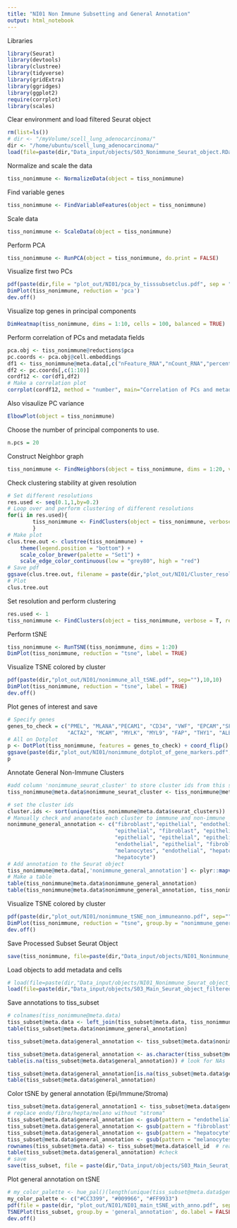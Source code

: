 ```yaml
---
title: "NI01 Non Immune Subsetting and General Annotation"
output: html_notebook
---
```


Libraries
```r
library(Seurat)
library(devtools)
library(clustree)
library(tidyverse)
library(gridExtra)
library(ggridges)
library(ggplot2)
require(corrplot)
library(scales)
```

Clear environment and load filtered Seurat object 
```r
rm(list=ls())
# dir <- "/myVolume/scell_lung_adenocarcinoma/"
dir <- "/home/ubuntu/scell_lung_adenocarcinoma/"
load(file=paste(dir,"Data_input/objects/S03_Nonimmune_Seurat_object.RData", sep=""))
```

Normalize and scale the data
```r
tiss_nonimmune <- NormalizeData(object = tiss_nonimmune)
```

Find variable genes
```r
tiss_nonimmune <- FindVariableFeatures(object = tiss_nonimmune)
```

Scale data
```r
tiss_nonimmune <- ScaleData(object = tiss_nonimmune)
```

Perform PCA
```r
tiss_nonimmune <- RunPCA(object = tiss_nonimmune, do.print = FALSE)
```

Visualize first two PCs
```r
pdf(paste(dir,file = "plot_out/NI01/pca_by_tisssubsetclus.pdf", sep = ""))
DimPlot(tiss_nonimmune, reduction = 'pca')
dev.off()
```

Visualize top genes in principal components
```r
DimHeatmap(tiss_nonimmune, dims = 1:10, cells = 100, balanced = TRUE)
```

Perform correlation of PCs and metadata fields
```r
pca.obj <- tiss_nonimmune@reductions$pca
pc.coords <- pca.obj@cell.embeddings
df1 <- tiss_nonimmune@meta.data[,c("nFeature_RNA","nCount_RNA","percent.ribo")]
df2 <- pc.coords[,c(1:10)]
cordf12 <- cor(df1,df2)
# Make a correlation plot
corrplot(cordf12, method = "number", main="Correlation of PCs and metadata")
```

Also visaulize PC variance
```r
ElbowPlot(object = tiss_nonimmune)
```

Choose the number of principal components to use.

```r
n.pcs = 20
```

Construct Neighbor graph 
```r
tiss_nonimmune <- FindNeighbors(object = tiss_nonimmune, dims = 1:20, verbose = T)
```

Check clustering stability at given resolution 
```r
# Set different resolutions 
res.used <- seq(0.1,1,by=0.2)
# Loop over and perform clustering of different resolutions 
for(i in res.used){
        tiss_nonimmune <- FindClusters(object = tiss_nonimmune, verbose = T, resolution = res.used)
        }
# Make plot 
clus.tree.out <- clustree(tiss_nonimmune) +
    theme(legend.position = "bottom") + 
    scale_color_brewer(palette = "Set1") +
    scale_edge_color_continuous(low = "grey80", high = "red")
# Save pdf 
ggsave(clus.tree.out, filename = paste(dir,"plot_out/NI01/Cluster_resolutions_clustree_output.pdf", sep=""), width = 15, height = 15)
# Plot 
clus.tree.out
```

Set resolution and perform clustering
```r
res.used <- 1
tiss_nonimmune <- FindClusters(object = tiss_nonimmune, verbose = T, resolution = res.used)
```

Perform  tSNE
```r
tiss_nonimmune <- RunTSNE(tiss_nonimmune, dims = 1:20)
DimPlot(tiss_nonimmune, reduction = "tsne", label = TRUE)
```

Visualize TSNE colored by cluster
```r
pdf(paste(dir,"plot_out/NI01/nonimmune_all_tSNE.pdf", sep=""),10,10)
DimPlot(tiss_nonimmune, reduction = "tsne", label = TRUE)
dev.off()
```

Plot genes of interest and save 
```r
# Specify genes  
genes_to_check = c("PMEL", "MLANA","PECAM1", "CD34", "VWF", "EPCAM","SFN", "KRT19",
                   "ACTA2", "MCAM", "MYLK", "MYL9", "FAP", "THY1", "ALB")
# All on Dotplot 
p <- DotPlot(tiss_nonimmune, features = genes_to_check) + coord_flip()
ggsave(paste(dir,"plot_out/NI01/nonimmune_dotplot_of_gene_markers.pdf", sep=""), p, width = 10, height = 10)
p

```

Annotate General Non-Immune Clusters
```r
#add column 'nonimmune_seurat_cluster' to store cluster ids from this step. 
tiss_nonimmune@meta.data$nonimmune_seurat_cluster <- tiss_nonimmune@meta.data$seurat_clusters

# set the cluster ids
cluster.ids <- sort(unique(tiss_nonimmune@meta.data$seurat_clusters))
# Manually check and ananotate each cluster to immmune and non-immune   
nonimmune_general_annotation <- c("fibroblast","epithelial", "endothelial", "epithelial", "epithelial", "fibroblast", 
                                  "epithelial", "fibroblast", "epithelial", "epithelial", "fibroblast", 
                                  "epithelial", "epithelial", "epithelial", "epithelial", "fibroblast", 
                                  "endothelial", "epithelial", "fibroblast", "epithelial", "epithelial", 
                                  "melanocytes", "endothelial", "hepatocyte", "epithelial", "epithelial",
                                  "hepatocyte")
# Add annotation to the Seurat object
tiss_nonimmune@meta.data[,'nonimmune_general_annotation'] <- plyr::mapvalues(x = tiss_nonimmune@meta.data$seurat_clusters, from = cluster.ids, to = nonimmune_general_annotation)
# Make a table 
table(tiss_nonimmune@meta.data$nonimmune_general_annotation)
table(tiss_nonimmune@meta.data$nonimmune_general_annotation, tiss_nonimmune@meta.data$seurat_clusters)
```

Visualize TSNE colored by cluster
```r
pdf(paste(dir,"plot_out/NI01/nonimmune_tSNE_non_immuneanno.pdf", sep=""),10,10)
DimPlot(tiss_nonimmune, reduction = "tsne", group.by = "nonimmune_general_annotation")
dev.off()
```

Save Processed Subset Seurat Object
```r
save(tiss_nonimmune, file=paste(dir,"Data_input/objects/NI01_Nonimmune_Seurat_object_annotated.RData", sep=""))
```

Load objects to add metadata and cells
```r
# load(file=paste(dir,"Data_input/objects/NI01_Nonimmune_Seurat_object_annotated.RData", sep=""))
load(file=paste(dir,"Data_input/objects/S03_Main_Seurat_object_filtered_and_subset.RData", sep=""))
```

Save annotations to tiss_subset
```r
# colnames(tiss_nonimmune@meta.data)
tiss_subset@meta.data <- left_join(tiss_subset@meta.data, tiss_nonimmune@meta.data[,c("cell_id","nonimmune_general_annotation")], by = 'cell_id')
table(tiss_subset@meta.data$nonimmune_general_annotation)

tiss_subset@meta.data$general_annotation <- tiss_subset@meta.data$nonimmune_general_annotation

tiss_subset@meta.data$general_annotation <- as.character(tiss_subset@meta.data$general_annotation)
table(is.na(tiss_subset@meta.data$general_annotation)) # look for NAs

tiss_subset@meta.data$general_annotation[is.na(tiss_subset@meta.data$general_annotation)] <- "immune" #replace NAs with immune
table(tiss_subset@meta.data$general_annotation)
```


Color tSNE by general annotation (Epi/Immune/Stroma)
```r
tiss_subset@meta.data$general_annotation1 <- tiss_subset@meta.data$general_annotation
# replace endo/fibro/hepta/melano without "stroma"
tiss_subset@meta.data$general_annotation <- gsub(pattern = "endothelial", replacement = "stroma", x = tiss_subset@meta.data$general_annotation)
tiss_subset@meta.data$general_annotation <- gsub(pattern = "fibroblast", replacement = "stroma", x = tiss_subset@meta.data$general_annotation)
tiss_subset@meta.data$general_annotation <- gsub(pattern = "hepatocyte", replacement = "stroma", x = tiss_subset@meta.data$general_annotation)
tiss_subset@meta.data$general_annotation <- gsub(pattern = "melanocytes", replacement = "stroma", x = tiss_subset@meta.data$general_annotation)
rownames(tiss_subset@meta.data) <- tiss_subset@meta.data$cell_id  # reassign rownames
table(tiss_subset@meta.data$general_annotation) #check
# save
save(tiss_subset, file = paste(dir,"Data_input/objects/S03_Main_Seurat_object_filtered_and_subset_annotated.RData", sep=""))
```

Plot general annotation on tSNE
```r

# my_color_palette <- hue_pal()(length(unique(tiss_subset@meta.data$general_annotation)))
my_color_palette <- c("#CC3399", "#009966", "#FF9933")
pdf(file = paste(dir, "plot_out/NI01/NI01_main_tSNE_with_anno.pdf", sep = ""), width = 7, height = 5)
TSNEPlot(tiss_subset, group.by = 'general_annotation', do.label = FALSE, pt.size = 0.5) + scale_color_manual(values = my_color_palette)
dev.off()
```
